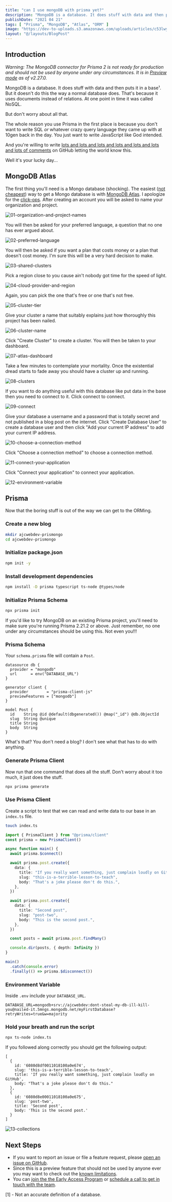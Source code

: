 ```yaml
---
title: "can I use mongoDB with prisma yet?"
description: "MongoDB is a database. It does stuff with data and then puts it in a base. Prisma now lets you do that without writing Mongo stuff."
publishDate: "2021 04 21"
tags: [ "Prisma", "MongoDB", "Atlas", "ORM" ]
image: "https://dev-to-uploads.s3.amazonaws.com/uploads/articles/c53lwyayptdahtrf5qul.png"
layout: "@/layouts/BlogPost"
---
```


## Introduction

*Warning: The MongoDB connector for Prisma 2 is not ready for production and should not be used by anyone under any circumstances. It is in [Preview mode](https://github.com/prisma/prisma/releases/tag/2.27.0) as of v2.27.0.*

MongoDB is a database. It does stuff with data and then puts it in a base¹. But it doesn't do this the way a normal database does. That's because it uses documents instead of relations. At one point in time it was called NoSQL.

But don't worry about all that.

The whole reason you use Prisma in the first place is because you don't want to write SQL *or* whatever crazy query language they came up with at 10gen back in the day. You just want to write JavaScript like God intended.

And you're willing to write [lots and lots and lots and lots and lots and lots and lots of comments](https://dev.to/ajcwebdev/what-s-the-status-of-mongodb-and-prisma2-h20) on GitHub letting the world know this.

Well it's your lucky day...

## MongoDB Atlas

The first thing you'll need is a Mongo database (shocking). The easiest ([not cheapest](https://www.loginradius.com/blog/async/self-hosted-mongo/)) way to get a Mongo database is with [MongoDB Atlas](https://www.mongodb.com/cloud/atlas2). I apologize for the [click-ops](https://m.subbu.org/clickops-3cf0e5bc5ecf). After creating an account you will be asked to name your organization and project.

![01-organization-and-project-names](https://dev-to-uploads.s3.amazonaws.com/uploads/articles/fuk8pwjywtxpx46h2t32.png)

You will then be asked for your preferred language, a question that no one has ever argued about.

![02-preferred-language](https://dev-to-uploads.s3.amazonaws.com/uploads/articles/lm1h46jflnaeazuq62jg.png)

You will then be asked if you want a plan that costs money or a plan that doesn't cost money. I'm sure this will be a very hard decision to make.

![03-shared-clusters](https://dev-to-uploads.s3.amazonaws.com/uploads/articles/drbvki17umjzaxr4nju7.png)

Pick a region close to you cause ain't nobody got time for the speed of light.

![04-cloud-provider-and-region](https://dev-to-uploads.s3.amazonaws.com/uploads/articles/mpul956uecxwvam90zu1.png)

Again, you can pick the one that's free or one that's not free.

![05-cluster-tier](https://dev-to-uploads.s3.amazonaws.com/uploads/articles/wjyztdbs7hxp5k9mvvaw.png)

Give your cluster a name that suitably explains just how thoroughly this project has been nailed.

![06-cluster-name](https://dev-to-uploads.s3.amazonaws.com/uploads/articles/nb3ojr7p3mqqch0tb02b.png)

Click "Create Cluster" to create a cluster. You will then be taken to your dashboard.

![07-atlas-dashboard](https://dev-to-uploads.s3.amazonaws.com/uploads/articles/pwcp1zl19qk29m1mvwqo.png)

Take a few minutes to contemplate your mortality. Once the existential dread starts to fade away you should have a cluster up and running.

![08-clusters](https://dev-to-uploads.s3.amazonaws.com/uploads/articles/30zotn3hpybajcnfku7c.png)

If you want to do anything useful with this database like put data in the base then you need to connect to it. Click connect to connect.

![09-connect](https://dev-to-uploads.s3.amazonaws.com/uploads/articles/2gaf7csw3uf7b8zgia3h.png)

Give your database a username and a password that is totally secret and not published in a blog post on the internet. Click "Create Database User" to create a database user and then click "Add your current IP address" to add your current IP address.

![10-choose-a-connection-method](https://dev-to-uploads.s3.amazonaws.com/uploads/articles/xfnne902uqr92zn960ry.png)

Click "Choose a connection method" to choose a connection method.

![11-connect-your-application](https://dev-to-uploads.s3.amazonaws.com/uploads/articles/p4eo0ti78q6o5vblre5g.png)

Click "Connect your application" to connect your application.

![12-environment-variable](https://dev-to-uploads.s3.amazonaws.com/uploads/articles/0vifnwasl1i0ahrohnj6.png)

## Prisma

Now that the boring stuff is out of the way we can get to the ORMing.

### Create a new blog

```bash
mkdir ajcwebdev-prismongo
cd ajcwebdev-prismongo
```

### Initialize package.json

```bash
npm init -y
```

### Install development dependencies

```bash
npm install -D prisma typescript ts-node @types/node
```

### Initialize Prisma Schema

```bash
npx prisma init
```

If you'd like to try MongoDB on an existing Prisma project, you'll need to make sure you're running Prisma 2.21.2 or above. Just remember, no one under any circumstances should be using this. Not even you!!!

### Prisma Schema

Your `schema.prisma` file will contain a `Post`.

```
datasource db {
  provider = "mongodb"
  url      = env("DATABASE_URL")
}

generator client {
  provider        = "prisma-client-js"
  previewFeatures = ["mongodb"]
}

model Post {
  id    String @id @default(dbgenerated()) @map("_id") @db.ObjectId
  slug  String @unique
  title String
  body  String
}
```

What's that? You don't need a blog? I don't see what that has to do with anything.

### Generate Prisma Client

Now run that one command that does all the stuff. Don't worry about it too much, it just does the stuff.

```bash
npx prisma generate
```

### Use Prisma Client

Create a script to test that we can read and write data to our base in an `index.ts` file.

```bash
touch index.ts
```

```ts
import { PrismaClient } from "@prisma/client"
const prisma = new PrismaClient()

async function main() {
  await prisma.$connect()

  await prisma.post.create({
    data: {
      title: "If you really want something, just complain loudly on GitHub",
      slug: "this-is-a-terrible-lesson-to-teach",
      body: "That's a joke please don't do this.",
    },
  })

  await prisma.post.create({
    data: {
      title: "Second post",
      slug: "post-two",
      body: "This is the second post.",
    },
  })

  const posts = await prisma.post.findMany()

  console.dir(posts, { depth: Infinity })
}

main()
  .catch(console.error)
  .finally(() => prisma.$disconnect())
```

### Environment Variable

Inside `.env` include your `DATABASE_URL`.

```
DATABASE_URL=mongodb+srv://ajcwebdev:dont-steal-my-db-ill-kill-you@nailed-it.5mngs.mongodb.net/myFirstDatabase?retryWrites=true&w=majority
```

### Hold your breath and run the script

```bash
npx ts-node index.ts
```

If you followed along correctly you should get the following output:

```
[
  {
    id: '6080d8df0011018100a0e674',
    slug: 'this-is-a-terrible-lesson-to-teach',
    title: 'If you really want something, just complain loudly on GitHub',
    body: "That's a joke please don't do this."
  },
  {
    id: '6080d8e00011018100a0e675',
    slug: 'post-two',
    title: 'Second post',
    body: 'This is the second post.'
  }
]
```

![13-collections](https://dev-to-uploads.s3.amazonaws.com/uploads/articles/dsdcizbjanx9l99e3hd8.png)

## Next Steps

* If you want to report an issue or file a feature request, please [open an issue on GitHub](https://github.com/prisma/prisma/issues/new/choose).
* Since this is a preview feature that should not be used by anyone ever you may want to check out the [known limitations](https://www.notion.so/Getting-Started-with-MongoDB-and-Prisma-58b41c67eb554787944c600d2239801f#5fa34972c92d4115a1c0bf687a45742e).
* You can [join the the Early Access Program](https://prisma103696.typeform.com/to/FriDuIeM) or [schedule a call to get in touch with the team](https://www.notion.so/Getting-Started-with-MongoDB-and-Prisma-58b41c67eb554787944c600d2239801f#97d8db32b8964687b72129f44e891c44).

[1] - Not an accurate definition of a database.